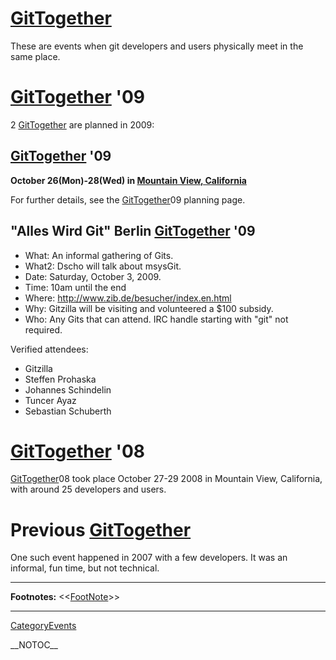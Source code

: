 = [[GitTogether]] =
These are events when git developers and users physically meet in the same place.

= [[GitTogether]] '09 =

2 [[GitTogether]] are planned in 2009:

== [[GitTogether]] '09 ==

<b>October 26(Mon)-28(Wed) in [[http://maps.google.com/maps?f=q&hl=en&q=Amphitheatre+Pkwy,+Mountain+View,+California+94043,+United+States&sll=37.40293,-121.952735&sspn=0.008565,0.012081&ie=UTF8&cd=2&geocode=FcEHOwIdfiW5-A&ll=37.421572,-122.083619&spn=0.017127,0.024161&t=h&z=16&iwloc=addr|Mountain View, California]]</b>

For further details, see the [[GitTogether]]09 planning page.

== "Alles Wird Git" Berlin [[GitTogether]] '09 ==
* What: An informal gathering of Gits.
* What2: Dscho will talk about msysGit.
* Date: Saturday, October 3, 2009.
* Time: 10am until the end
* Where: http://www.zib.de/besucher/index.en.html
* Why: Gitzilla will be visiting and volunteered a $100 subsidy.
* Who: Any Gits that can attend. IRC handle starting with "git" not required.

Verified attendees:

* Gitzilla
* Steffen Prohaska
* Johannes Schindelin
* Tuncer Ayaz
* Sebastian Schuberth

= [[GitTogether]] '08 =
[[GitTogether]]08 took place October 27-29 2008 in Mountain View, California, with around 25 developers and users.

= Previous [[GitTogether]] =
One such event happened in 2007 with a few developers.  It was an informal, fun time, but not technical.

----
<b>Footnotes:</b> <<[[FootNote]]>>

-----
[[CategoryEvents]]

__NOTOC__